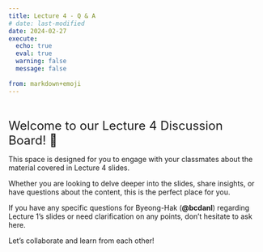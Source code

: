 ```yaml
---
title: Lecture 4 - Q & A
# date: last-modified
date: 2024-02-27
execute: 
  echo: true
  eval: true
  warning: false
  message: false
  
from: markdown+emoji
---
```


<br>

<font size = "5">Welcome to our Lecture 4 Discussion Board! 👋 </font>


This space is designed for you to engage with your classmates about the material covered in Lecture 4 slides. 

Whether you are looking to delve deeper into the slides, share insights, or have questions about the content, this is the perfect place for you.

If you have any specific questions for Byeong-Hak (**@bcdanl**) regarding Lecture 1's slides or need clarification on any points, don't hesitate to ask here. 

Let's collaborate and learn from each other!


